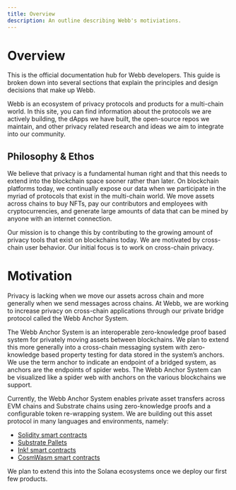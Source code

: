 ```yaml
---
title: Overview
description: An outline describing Webb's motiviations.
---
```


# Overview

This is the official documentation hub for Webb developers. This guide is broken down into several sections that explain the principles and design decisions that make up Webb.

Webb is an ecosystem of privacy protocols and products for a multi-chain world. In this site, you can find information about the protocols we are actively building, the dApps we have built, the open-source repos we maintain, and other privacy related research and ideas we aim to integrate into our community.

## Philosophy & Ethos

We believe that privacy is a fundamental human right and that this needs to extend into the blockchain space sooner rather than later. On blockchain platforms today, we continually expose our data when we participate in the myriad of protocols that exist in the multi-chain world. We move assets across chains to buy NFTs, pay our contributors and employees with cryptocurrencies, and generate large amounts of data that can be mined by anyone with an internet connection.

Our mission is to change this by contributing to the growing amount of privacy tools that exist on blockchains today. We are motivated by cross-chain user behavior. Our initial focus is to work on cross-chain privacy.

# Motivation

Privacy is lacking when we move our assets across chain and more generally when we send messages across chains.
At Webb, we are working to increase privacy on cross-chain applications through our private bridge protocol
called the Webb Anchor System.

The Webb Anchor System is an interoperable zero-knowledge proof based system for privately moving assets
between blockchains. We plan to extend this more generally into a cross-chain messaging system with
zero-knowledge based property testing for data stored in the system’s anchors. We use the term anchor to
indicate an endpoint of a bridged system, as anchors are the endpoints of spider webs. The Webb Anchor System
can be visualized like a spider web with anchors on the various blockchains we support.

Currently, the Webb Anchor System enables private asset transfers across EVM chains and Substrate chains
using zero-knowledge proofs and a configurable token re-wrapping system. We are building out this asset
protocol in many languages and environments, namely:

- [Solidity smart contracts](https://github.com/webb-tools/protocol-solidity)
- [Substrate Pallets](https://github.com/webb-tools/protocol-substrate)
- [Ink! smart contracts](https://github.com/webb-tools/protocol-ink)
- [CosmWasm smart contracts](https://github.com/webb-tools/protocol-cosmwasm)

We plan to extend this into the Solana ecosystems once we deploy our first few products.
